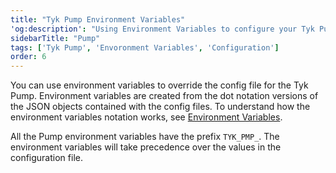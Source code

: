 ```yaml
---
title: "Tyk Pump Environment Variables"
'og:description': "Using Environment Variables to configure your Tyk Pump"
sidebarTitle: "Pump"
tags: ['Tyk Pump', 'Envoronment Variables', 'Configuration']
order: 6
---
```



You can use environment variables to override the config file for the Tyk Pump. Environment variables are created from the dot notation versions of the JSON objects contained with the config files.
To understand how the environment variables notation works, see [Environment Variables](/tyk-environment-variables). 

All the Pump environment variables have the prefix `TYK_PMP_`. The environment variables will take precedence over the values in the configuration file.

<PumpConfig/>
